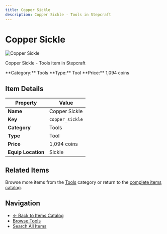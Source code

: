 ```yaml
---
title: Copper Sickle
description: Copper Sickle - Tools in Stepcraft
---
```


# Copper Sickle

<div className="flex items-start gap-6 mb-8">
  <div className="flex-shrink-0">
    <img src="/assets/resources/smithing/copper_sickle.png" alt="Copper Sickle" className="w-24 h-24 border rounded-lg" />
  </div>
  <div className="flex-1">
    <div className="space-y-2">
      <p className="text-lg text-muted-foreground">Copper Sickle - Tools item in Stepcraft</p>
      <div className="flex flex-wrap gap-4 text-sm">
        <span className="px-2 py-1 bg-blue-100 dark:bg-blue-900 rounded-md">
          **Category:** Tools
        </span>
        <span className="px-2 py-1 bg-green-100 dark:bg-green-900 rounded-md">
          **Type:** Tool
        </span>
        <span className="px-2 py-1 bg-yellow-100 dark:bg-yellow-900 rounded-md">
          **Price:** 1,094 coins
        </span>
      </div>
    </div>
  </div>
</div>

## Item Details

| Property | Value |
|----------|-------|
| **Name** | Copper Sickle |
| **Key** | `copper_sickle` |
| **Category** | Tools |
| **Type** | Tool |
| **Price** | 1,094 coins |
| **Equip Location** | Sickle |





## Related Items

Browse more items from the [Tools](/docs/items#tools) category or return to the [complete items catalog](/docs/items).

## Navigation

- [← Back to Items Catalog](/docs/items)
- [Browse Tools](/docs/items#tools)
- [Search All Items](/search)
